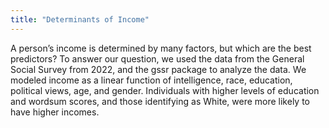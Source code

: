 ```yaml
---
title: "Determinants of Income"
---
```


A person's income is determined by many factors, but which are the best predictors? To answer our question, we used the data from the General Social Survey from 2022, and the gssr package to analyze the data. We modeled income as a linear function of intelligence, race, education, political views, age, and gender. Individuals with higher levels of education and wordsum scores, and those identifying as White, were more likely to have higher incomes.


